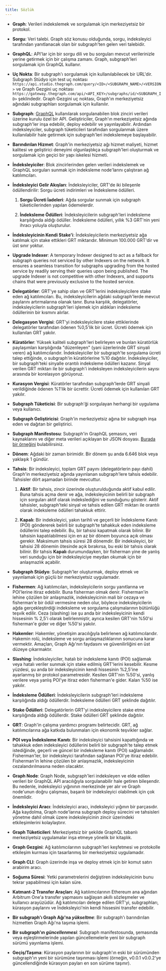 ```yaml
---
title: Sözlük
---
```


- **Graph**: Verileri indekslemek ve sorgulamak için merkeziyetsiz bir protokol.

- **Sorgu**: Veri talebi. Graph söz konusu olduğunda, sorgu, indeksleyici tarafından yanıtlanacak olan bir subgraph'ten gelen veri talebidir.

- **GraphQL**: API'lar için bir sorgu dili ve bu sorguları mevcut verilerinizle yerine getirmek için bir çalışma zamanı. Graph, subgraph'leri sorgulamak için GraphQL kullanır.

- **Uç Nokta**: Bir subgraph'ı sorgulamak için kullanılabilecek bir URL'dir. Subgraph Stüdyo için test uç noktası `https://api.studio.thegraph.com/query/<ID>/<SUBGRAPH_NAME>/<VERSION>` ve Graph Gezgini uç noktası `https://gateway.thegraph.com/api/<API_KEY>/subgraphs/id/<SUBGRAPH_ID>` şeklindedir. Graph Gezgini uç noktası, Graph'ın merkeziyetsiz ağındaki subgraphları sorgulamak için kullanılır.

- **Subgraph**: [GraphQL](https://graphql.org/) kullanılarak sorgulanabilen blok zinciri verileri üzerine kurulu özel bir API. Geliştiriciler, Graph'ın merkeziyetsiz ağında subgraph'ler inşa edebilir, deploy edebilir ve yayınlayabilir. Ardından indeksleyiciler, subgraph tüketicileri tarafından sorgulanmak üzere kullanılabilir hale getirmek için subgraph'leri indekslemeye başlayabilir.

- **Barındırılan Hizmet**: Graph'in merkeziyetsiz ağı hizmet maliyeti, hizmet kalitesi ve geliştirici deneyimi olgunlaştıkça subgraph'leri oluşturmak ve sorgulamak için geçici bir yapı iskelesi hizmeti.

- **İndeksleyiciler**: Blok zincirlerinden gelen verileri indekslemek ve GraphQL sorguları sunmak için indeksleme node'larını çalıştıran ağ katılımcıları.

- **İndeksleyici Gelir Akışları**: İndeksleyiciler, GRT'de iki bileşenle ödüllendirilir: Sorgu ücreti indirimleri ve İndeksleme ödülleri.

  1. **Sorgu Ücreti İadeleri**: Ağda sorgular sunmak için subgraph tüketicilerinden yapılan ödemelerdir.

  2. **İndeksleme Ödülleri**: İndeksleyicilerin subgraph'leri indeksleme karşılığında aldığı ödüller. İndeksleme ödülleri, yıllık %3 GRT'nin yeni ihracı yoluyla oluşturulur.

- **İndeksleyicinin Kendi Stake'i**: İndeksleyicilerin merkeziyetsiz ağa katılmak için stake ettikleri GRT miktarıdır. Minimum 100.000 GRT'dir ve üst sınır yoktur.

- **Upgrade Indexer**: A temporary Indexer designed to act as a fallback for subgraph queries not serviced by other Indexers on the network. It ensures a seamless transition for subgraphs upgrading from the hosted service by readily serving their queries upon being published. The upgrade Indexer is not competitive with other Indexers, and supports chains that were previously exclusive to the hosted service.

- **Delegatörler**: GRT'ye sahip olan ve GRT'lerini indeksleyicilere stake eden ağ katılımcıları. Bu, indeksleyicilerin ağdaki subgraph'lerde mevcut paylarını artırmalarına olanak tanır. Buna karşılık, delegatörler, indeksleyicilerin subgraph'leri işlemek için aldıkları indeksleme ödüllerinin bir kısmını alırlar.

- **Delegasyon Vergisi**: GRT'yi indeksleyicilere stake ettiklerinde delegatörler tarafından ödenen %0,5'lik bir ücret. Ücreti ödemek için kullanılan GRT yakılır.

- **Küratörler**: Yüksek kaliteli subgraph'leri belirleyen ve bunları küratörlük paylaşımları karşılığında "düzenleyen" (yani üzerlerinde GRT sinyali veren) ağ katılımcılarıdır. İndeksleyiciler bir subgraph'te sorgulama ücreti talep ettiğinde, o subgraph'in küratörlerine %10 dağıtılır. İndeksleyiciler, bir subgraph'teki sinyalle orantılı indeksleme ödülleri kazanır. Sinyal verilen GRT miktarı ile bir subgraph'i indeksleyen indeksleyicilerin sayısı arasında bir korelasyon görüyoruz.

- **Kurasyon Vergisi**: Küratörler tarafından subgraph'lerde GRT sinyali verildiğinde ödenen %1'lik bir ücrettir. Ücreti ödemek için kullanılan GRT yakılır.

- **Subgraph Tüketicisi**: Bir subgraph'ği sorgulayan herhangi bir uygulama veya kullanıcı.

- **Subgraph Geliştiricisi**: Graph'in merkeziyetsiz ağına bir subgraph inşa eden ve dağıtan bir geliştirici.

- **Subgraph Manifestosu**: Subgraph'in GraphQL şemasını, veri kaynaklarını ve diğer meta verileri açıklayan bir JSON dosyası. [Burada bir örneğini](https://ipfs.io/ipfs/QmVQdzeGdPUiLiACeqXRpKAYpyj8Z1yfWLMUq7A7WundUf) bulabilirsiniz.

- **Dönem**: Ağdaki bir zaman birimidir. Bir dönem şu anda 6.646 blok veya yaklaşık 1 gündür.

- **Tahsis**: Bir indeksleyici, toplam GRT payını (delegatörlerin payı dahil) Graph'in merkeziyetsiz ağında yayınlanan subgraph'lere tahsis edebilir. Tahsisler dört aşamadan birinde mevcuttur.

  1. **Aktif**: Bir tahsis, zincir üzerinde oluşturulduğunda aktif kabul edilir. Buna tahsis açma denir ve ağa, indeksleyicinin belirli bir subgraph için sorguları aktif olarak indekslediğini ve sunduğunu gösterir. Aktif tahsisler, subgraph'teki sinyal ve tahsis edilen GRT miktarı ile orantılı olarak indeksleme ödülleri tahakkuk ettirir.

  2. **Kapalı**: Bir indeksleyici, yakın tarihli ve geçerli bir İndeksleme Kanıtı (POI) göndererek belirli bir subgraph'te tahakkuk eden indeksleme ödüllerini talep edebilir. Bu, bir tahsisi kapatmak olarak bilinir. Bir tahsisin kapatılabilmesi için en az bir dönem boyunca açık olması gerekir. Maksimum tahsis süresi 28 dönemdir. Bir indeksleyici, bir tahsisi 28 dönemin ötesinde açık bırakırsa, bu eski bir tahsis olarak bilinir. Bir tahsis **Kapalı** durumundayken, bir fisherman yine de yanlış veri sunduğu için bir indeksleyiciye meydan okumak için bir anlaşmazlık açabilir.

- **Subgraph Stüdyo**: Subgraph'ler oluşturmak, deploy etmek ve yayınlamak için güçlü bir merkeziyetsiz uygulamadır.

- **Fishermen**: Ağ katılımcıları, indeksleyicilerin sorgu yanıtlarına ve POI'lerine itiraz edebilir. Buna fisherman olmak denir. Fisherman'in lehine çözülen bir anlaşmazlık, indeksleyicinin mali bir cezaya ve fisherman'e bir ödül vermesine neden olur, böylece indeksleyicilerin ağda gerçekleştirdiği indeksleme ve sorgulama çalışmalarının bütünlüğü teşvik edilir. Ceza (slashing) ise şu anda bir indeksleyicinin kendi hissesinin % 2,5'i olarak belirlenmiştir, ayrıca kesilen GRT'nin %50'si fisherman'e gider ve diğer %50'si yakılır.

- **Hakemler**: Hakemler, yönetişim aracılığıyla belirlenen ağ katılımcılarıdır. Hakemin rolü, indeksleme ve sorgu anlaşmazlıklarının sonucuna karar vermektir. Amaçları, Graph Ağı'nın faydasını ve güvenilirliğini en üst düzeye çıkarmaktır.

- **Slashing**: İndeksleyiciler, hatalı bir indeksleme kanıtı (POI) sağlamak veya hatalı veriler sunmak için stake edilmiş GRT'lerini kesebilir. Kesme yüzdesi, şu anda bir indeksleyicinin kendi hissesinin %2,5'ine ayarlanmış bir protokol parametresidir. Kesilen GRT'nin %50'si, yanlış verilere veya yanlış POI'ye itiraz eden fisherman'e gider. Kalan %50 ise yakılır.

- **İndeksleme Ödülleri**: İndeksleyicilerin subgraph'leri indeksleme karşılığında aldığı ödüllerdir. İndeksleme ödülleri GRT şeklinde dağıtılır.

- **Stake Ödülleri**: Delegatörlerin GRT'yi indeksleyicilere stake etme karşılığında aldığı ödüllerdir. Stake ödülleri GRT şeklinde dağıtılır.

- **GRT**: Graph'in çalışma yardımcı programı belirtecidir. GRT, ağ katılımcılarına ağa katkıda bulunmaları için ekonomik teşvikler sağlar.

- **POI veya İndeksleme Kanıtı**: Bir indeksleyici tahsisini kapattığında ve tahakkuk eden indeksleyici ödüllerini belirli bir subgraph'te talep etmek istediğinde, geçerli ve güncel bir indeksleme kanıtı (POI) sağlamalıdır. Fisherman'ler, bir indeksleyici tarafından sağlanan POI'ye itiraz edebilir. Fisherman'in lehine çözülen bir anlaşmazlık, indeksleyicinin cezalandırılmasına neden olacaktır.

- **Graph Node**: Graph Node, subgraph'leri indeksleyen ve elde edilen verileri bir GraphQL API aracılığıyla sorgulanabilir hale getiren bileşendir. Bu nedenle, indeksleyici yığınının merkezinde yer alır ve Graph node'unun doğru çalışması, başarılı bir indeksleyici olabilmek için çok önemlidir.

- **İndeksleyici Aracı**: İndeksleyici aracı, indeksleyici yığının bir parçasıdır. Ağa kaydolma, Graph node'larına subgraph deploy sürecini ve tahsisleri yönetme dahil olmak üzere indeksleyicinin zincir üzerindeki etkileşimlerini kolaylaştırır.

- **Graph Tüketicileri**: Merkeziyetsiz bir şekilde GraphQL tabanlı merkeziyetsiz uygulamalar inşa etmeye yönelik bir kitaplık.

- **Graph Gezgini**: Ağ katılımcılarının subgraph'leri keşfetmesi ve protokolle etkileşim kurması için tasarlanmış bir merkeziyetsiz uygulamadır.

- **Graph CLI**: Graph üzerinde inşa ve deploy etmek için bir komut satırı arabirim aracı.

- **Soğuma Süresi**: Yetki parametrelerini değiştiren indeksleyicinin bunu tekrar yapabilmesi için kalan süre.

- **Katmant-2 Transfer Araçları**: Ağ katılımcılarının Ethereum ana ağından Arbitrum One'a transfer yapmasını sağlayan akıllı sözleşmeler ve kullanıcı arayüzüdür. Ağ katılımcıları delege edilen GRT'yi, subgraphları, kürasyon paylarını ve İndeksleyici'nin kendi hissesini transfer edebilir.

- **Bir subgraph'ı Graph Ağı'na _yükseltme_**: Bir subgraph'ı barındırılan hizmetten Graph Ağı'na taşıma işlemi.

- **Bir subgraph'ın _güncellenmesi_**: Subgraph manifestosunda, şemasında veya eşleştirmelerinde yapılan güncellemelerle yeni bir subgraph sürümü yayınlama işlemi.

- **Geçiş/Taşıma**: Kürasyon paylarının bir subgraph'ın eski bir sürümünden subgraph'ın yeni bir sürümüne taşınması işlemi (örneğin, v0.0.1 v0.0.2'ye güncellendiğinde kürasyon payları en son sürüme taşınır).
